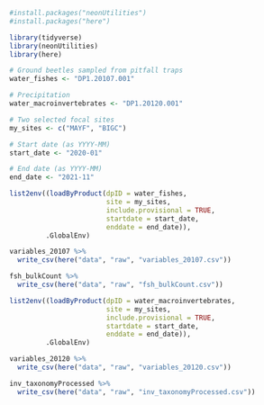 ```r
#install.packages("neonUtilities")
#install.packages("here")

library(tidyverse)
library(neonUtilities)
library(here)
```
```r
# Ground beetles sampled from pitfall traps
water_fishes <- "DP1.20107.001"

# Precipitation
water_macroinvertebrates <- "DP1.20120.001"

# Two selected focal sites
my_sites <- c("MAYF", "BIGC")

# Start date (as YYYY-MM)
start_date <- "2020-01"

# End date (as YYYY-MM)
end_date <- "2021-11"

```

```r

list2env((loadByProduct(dpID = water_fishes, 
                        site = my_sites, 
                        include.provisional = TRUE,
                        startdate = start_date,
                        enddate = end_date)),
         .GlobalEnv)

```

```r
variables_20107 %>% 
  write_csv(here("data", "raw", "variables_20107.csv"))

fsh_bulkCount %>% 
  write_csv(here("data", "raw", "fsh_bulkCount.csv"))
```

```r
list2env((loadByProduct(dpID = water_macroinvertebrates, 
                        site = my_sites, 
                        include.provisional = TRUE,
                        startdate = start_date,
                        enddate = end_date)),
         .GlobalEnv)
```
```r
variables_20120 %>% 
  write_csv(here("data", "raw", "variables_20120.csv"))

inv_taxonomyProcessed %>% 
  write_csv(here("data", "raw", "inv_taxonomyProcessed.csv"))
```

